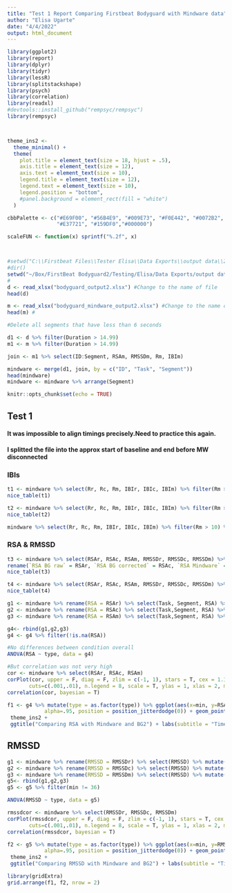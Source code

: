 ```yaml
---
title: "Test 1 Report Comparing Firstbeat Bodyguard with Mindware data"
author: "Elisa Ugarte"
date: "4/4/2022"
output: html_document
---
```


```r

library(ggplot2)
library(report)
library(dplyr)
library(tidyr)
library(lessR)
library(splitstackshape)
library(psych)
library(correlation)
library(readxl)
#devtools::install_github("rempsyc/rempsyc")
library(rempsyc)



theme_ins2 <-
  theme_minimal() +
  theme(
    plot.title = element_text(size = 18, hjust = .5),
    axis.title = element_text(size = 12),
    axis.text = element_text(size = 10),
    legend.title = element_text(size = 12), 
    legend.text = element_text(size = 10),
    legend.position = "bottom",
    #panel.background = element_rect(fill = "white")
  )

cbbPalette <- c("#E69F00", "#56B4E9", "#009E73", "#F0E442", "#0072B2", "#D55E00", "#CC79A7", "#AE1A1A",
                "#E37721", "#159DF0","#000000")

scaleFUN <- function(x) sprintf("%.2f", x)



#setwd("C:\\Firstbeat Files\\Tester Elisa\\Data Exports\\output data\\2_23_2022")
#dir()
setwd("~/Box/FirstBeat Bodyguard2/Testing/Elisa/Data Exports/output data/2_23_2022")
#
d <- read_xlsx("bodyguard_output2.xlsx") #Change to the name of file
head(d)

m <- read_xlsx("bodyguard_mindware_output2.xlsx") #Change to the name of file
head(m) #

#Delete all segments that have less than 6 seconds

d1 <- d %>% filter(Duration > 14.99)
m1 <- m %>% filter(Duration > 14.99)

join <- m1 %>% select(ID:Segment, RSAm, RMSSDm, Rm, IBIm)

mindware <- merge(d1, join, by = c("ID", "Task", "Segment"))
head(mindware)
mindware <- mindware %>% arrange(Segment)

knitr::opts_chunk$set(echo = TRUE)
```

## Test 1

#### It was impossible to align timings precisely.Need to practice this again.

#### I splitted the file into the approx start of baseline and end before MW disconnected

### IBIs

```r

t1 <- mindware %>% select(Rr, Rc, Rm, IBIr, IBIc, IBIm) %>% filter(Rm > 10) %>%rename(`# beats BG raw` = Rr, `# beats BG corrected` = Rc, `# beats Mindware` = Rm) %>% report_table() %>% summary()
nice_table(t1)

t2 <- mindware %>% select(Rr, Rc, Rm, IBIr, IBIc, IBIm) %>% filter(Rm > 10) %>% mutate(devfbrM = abs(IBIr - IBIm), devfbcM = abs(IBIc - IBIm), devfbrMR = abs(Rr-Rm), devfbcMR = abs(Rc - Rm)) %>% select(devfbrM, devfbcM) %>% summarise_each(funs(mean,sd, min, max)) %>% rename(`Avg deviation BG raw` = devfbrM_mean, `Avg deviation BG corrected` = devfbcM_mean, `SD deviation BG raw` = devfbrM_sd, `SD deviation BG corrected` =   devfbcM_sd, `Min deviation BG raw` = devfbrM_min, `Min BG corrected` = devfbcM_min, `Max deviation BG raw` = devfbrM_max, `Max deviation BG corrected` = devfbcM_max)
nice_table(t2)

mindware %>% select(Rr, Rc, Rm, IBIr, IBIc, IBIm) %>% filter(Rm > 10) %>% mutate(devfbrM = abs(IBIr - IBIm), devfbcM = abs(IBIc - IBIm), devfbrMR = abs(Rr-Rm), devfbcMR = abs(Rc - Rm)) %>% select(devfbrM, devfbcM) %>% mutate(half = ntile(devfbrM, 2)) %>% arrange(devfbrM)

```

### RSA & RMSSD
```r

t3 <- mindware %>% select(RSAr, RSAc, RSAm, RMSSDr, RMSSDc, RMSSDm) %>% filter(!is.na(RSAm)) %>%
rename(`RSA BG raw` = RSAr, `RSA BG corrected` = RSAc, `RSA Mindware` = RSAm, `RMSSD BG raw` =   RMSSDr, `RMSSD BG corrected` = RMSSDc,`RMSSD Mindware` = RMSSDm )%>% report_table() %>% summary()
nice_table(t3)

t4 <- mindware %>% select(RSAr, RSAc, RSAm, RMSSDr, RMSSDc, RMSSDm) %>% filter(!is.na(RSAm)) %>% mutate(devRSArM = abs(RSAr - RSAm), devRSAcM = abs(RSAc - RSAm), devRMSSDrM = abs(RMSSDr-RMSSDm), devRMSSDcM = abs(RMSSDc - RMSSDm)) %>% select(devRSArM, devRSAcM,devRMSSDrM,devRMSSDcM) %>% rename(`RSA deviation BG raw` = devRSArM, `RSA deviation BG corrected` = devRSAcM,`RMSSD deviation BG raw` = devRMSSDrM, `RMSSD deviation BG corrected` = devRMSSDcM) %>% report_table() %>% summary()
nice_table(t4)

g1 <- mindware %>% rename(RSA = RSAr) %>% select(Task, Segment, RSA) %>% mutate(min = row_number()) %>% mutate(type = 1) 
g2 <- mindware %>% rename(RSA = RSAc) %>% select(Task,Segment, RSA) %>% mutate(min = row_number()) %>% mutate(type = 2)
g3 <- mindware %>% rename(RSA = RSAm) %>% select(Task,Segment, RSA) %>% mutate(min = row_number()) %>% mutate(type = 3)

g4<- rbind(g1,g2,g3)
g4 <- g4 %>% filter(!is.na(RSA))

#No differences between condition overall
ANOVA(RSA ~ type, data = g4)

#But correlation was not very high
cor <- mindware %>% select(RSAr, RSAc, RSAm)
corPlot(cor, upper = F, diag = F, zlim = c(-1, 1), stars = T, cex = 1.1, pval=T,  
       cuts=c(.001,.01), n.legend = 8, scale = T, ylas = 1, xlas = 2, main = "Correlations for RSA",alpha=.75)
correlation(cor, bayesian = T)

f1 <- g4 %>% mutate(type = as.factor(type)) %>% ggplot(aes(x=min, y=RSA, group=type, color=type)) + geom_line(size=1, 
            alpha=.95, position = position_jitterdodge(0)) + geom_point(size = 3) +
 theme_ins2 +
 ggtitle("Comparing RSA with Mindware and BG2") + labs(subtitle = "Times do not align perfectly, interpret with care") + theme(plot.subtitle = element_text(hjust = 0.5)) + scale_x_continuous(breaks = seq.int(1,35,1)) + scale_color_manual(values = cbbPalette, labels = c("Firstbeat raw IBI\nMindware processed\nmanual edits", "Firstbeat corrected IBI\nMindware processed\nno edits", "Mindware acquired\ndata"))+ scale_y_continuous(labels=scaleFUN, breaks = seq.int(4.25,7.75,0.25))

```

## RMSSD

```r


g1 <- mindware %>% rename(RMSSD = RMSSDr) %>% select(RMSSD) %>% mutate(min = row_number()) %>% mutate(type = 1) 
g2 <- mindware %>% rename(RMSSD = RMSSDc) %>% select(RMSSD) %>% mutate(min = row_number()) %>% mutate(type = 2)
g3 <- mindware %>% rename(RMSSD = RMSSDm) %>% select(RMSSD) %>% mutate(min = row_number()) %>% mutate(type = 3)
g5<- rbind(g1,g2,g3)
g5 <- g5 %>% filter(min != 36)

ANOVA(RMSSD ~ type, data = g5)

rmssdcor <- mindware %>% select(RMSSDr, RMSSDc, RMSSDm)
corPlot(rmssdcor, upper = F, diag = F, zlim = c(-1, 1), stars = T, cex = 1.1, pval=T,  
       cuts=c(.001,.01), n.legend = 8, scale = T, ylas = 1, xlas = 2, main = "Correlations for RMSSD",alpha=.75)
correlation(rmssdcor, bayesian = T)

f2 <- g5 %>% mutate(type = as.factor(type)) %>% ggplot(aes(x=min, y=RMSSD, group=type, color=type)) + geom_line(size=1, 
            alpha=.95, position = position_jitterdodge(0)) + geom_point(size = 3) +
 theme_ins2 +
 ggtitle("Comparing RMSSD with Mindware and BG2") + labs(subtitle = "Times do not align perfectly, interpret with care") + theme(plot.subtitle = element_text(hjust = 0.5)) + scale_x_continuous(breaks = seq.int(1,35,1)) + scale_color_manual(values = cbbPalette, labels = c("Firstbeat raw IBI\nMindware processed\nmanual edits", "Firstbeat corrected IBI\nMindware processed\nno edits", "Mindware acquired\ndata", "Firstbeat Software\nOutput"))+ scale_y_continuous(labels=scaleFUN, breaks = seq.int(12,53,5))

library(gridExtra)
grid.arrange(f1, f2, nrow = 2)


```

